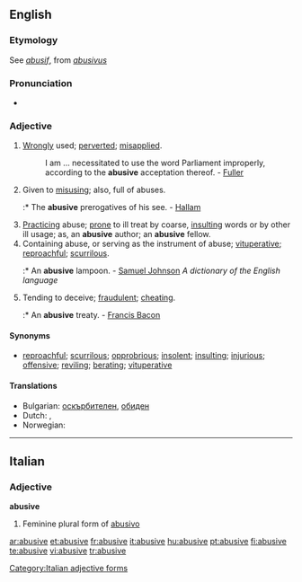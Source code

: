 ==English==

===Etymology===
See {{etyl|fr}} ''[[abusif]]'', from {{etyl|la}} ''[[abusivus]]''

===Pronunciation===
* {{IPA|/əˈbuːsɪv/}}

===Adjective===
{{en-adj}}

# [[wrongly|Wrongly]] used; [[perverted]]; [[misapplied]].
#: I am ... necessitated to use the word Parliament improperly, according to the '''abusive''' acceptation thereof. - [[Fuller]]
# {{archaic}} Given to [[misusing]]; also, full of abuses.
#:* The '''abusive''' prerogatives of his see. - [[w:Henry Hallam|Hallam]]
# [[practicing|Practicing]] abuse; [[prone]] to ill treat by coarse, [[insulting]] words or by other ill usage; as, an '''abusive''' author; an '''abusive''' fellow.
# Containing abuse, or serving as the instrument of abuse; [[vituperative]]; [[reproachful]]; [[scurrilous]].
#:* An '''abusive''' lampoon. - [[w:Samuel Johnson|Samuel Johnson]] ''A dictionary of the English language''
# {{obsolete}} Tending to deceive; [[fraudulent]]; [[cheating]].
#:* An '''abusive''' treaty. - [[w:Francis Bacon|Francis Bacon]]

====Synonyms====
* [[reproachful]]; [[scurrilous]]; [[opprobrious]]; [[insolent]]; [[insulting]]; [[injurious]]; [[offensive]]; [[reviling]]; [[berate| berating]]; [[vituperative]]

====Translations====
* Bulgarian: [[оскърбителен]], [[обиден]]
* Dutch: {{t+|nl|grof}}, {{t+|nl|ruw}}
* Norwegian: {{t+|no|grov}}

----

==Italian==

===Adjective===
'''abusive''' {{f}}

# Feminine plural form of [[abusivo]]

[[Category:Italian adjective forms]]

[[ar:abusive]]
[[et:abusive]]
[[fr:abusive]]
[[it:abusive]]
[[hu:abusive]]
[[pt:abusive]]
[[fi:abusive]]
[[te:abusive]]
[[vi:abusive]]
[[tr:abusive]]
